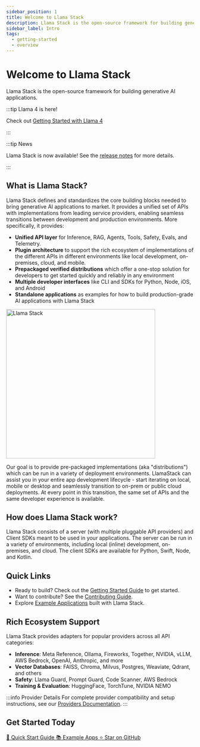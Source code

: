 ```yaml
---
sidebar_position: 1
title: Welcome to Llama Stack
description: Llama Stack is the open-source framework for building generative AI applications
sidebar_label: Intro
tags:
  - getting-started
  - overview
---
```


# Welcome to Llama Stack

Llama Stack is the open-source framework for building generative AI applications.

:::tip Llama 4 is here!

Check out [Getting Started with Llama 4](https://colab.research.google.com/github/meta-llama/llama-stack/blob/main/docs/getting_started_llama4.ipynb)

:::

:::tip News

Llama Stack is now available! See the [release notes](https://github.com/meta-llama/llama-stack/releases) for more details.

:::


## What is Llama Stack?

Llama Stack defines and standardizes the core building blocks needed to bring generative AI applications to market. It provides a unified set of APIs with implementations from leading service providers, enabling seamless transitions between development and production environments. More specifically, it provides:

- **Unified API layer** for Inference, RAG, Agents, Tools, Safety, Evals, and Telemetry.
- **Plugin architecture** to support the rich ecosystem of implementations of the different APIs in different environments like local development, on-premises, cloud, and mobile.
- **Prepackaged verified distributions** which offer a one-stop solution for developers to get started quickly and reliably in any environment
- **Multiple developer interfaces** like CLI and SDKs for Python, Node, iOS, and Android
- **Standalone applications** as examples for how to build production-grade AI applications with Llama Stack

<img src="/img/llama-stack.png" alt="Llama Stack" width="400px" />

Our goal is to provide pre-packaged implementations (aka "distributions") which can be run in a variety of deployment environments. LlamaStack can assist you in your entire app development lifecycle - start iterating on local, mobile or desktop and seamlessly transition to on-prem or public cloud deployments. At every point in this transition, the same set of APIs and the same developer experience is available.

## How does Llama Stack work?

Llama Stack consists of a server (with multiple pluggable API providers) and Client SDKs meant to be used in your applications. The server can be run in a variety of environments, including local (inline) development, on-premises, and cloud. The client SDKs are available for Python, Swift, Node, and Kotlin.

## Quick Links

- Ready to build? Check out the [Getting Started Guide](/docs/getting_started/quickstart) to get started.
- Want to contribute? See the [Contributing Guide](https://github.com/llamastack/llama-stack/blob/main/CONTRIBUTING.md).
- Explore [Example Applications](https://github.com/llamastack/llama-stack-apps) built with Llama Stack.

## Rich Ecosystem Support

Llama Stack provides adapters for popular providers across all API categories:

- **Inference**: Meta Reference, Ollama, Fireworks, Together, NVIDIA, vLLM, AWS Bedrock, OpenAI, Anthropic, and more
- **Vector Databases**: FAISS, Chroma, Milvus, Postgres, Weaviate, Qdrant, and others
- **Safety**: Llama Guard, Prompt Guard, Code Scanner, AWS Bedrock
- **Training & Evaluation**: HuggingFace, TorchTune, NVIDIA NEMO

:::info Provider Details
For complete provider compatibility and setup instructions, see our [Providers Documentation](https://llamastack.github.io/docs/providers/).
:::

## Get Started Today

<div style={{display: 'flex', gap: '1rem', flexWrap: 'wrap', margin: '2rem 0'}}>
  <a href="/docs/getting_started/quickstart"
     style={{
       background: 'var(--ifm-color-primary)',
       color: 'white',
       padding: '0.75rem 1.5rem',
       borderRadius: '0.5rem',
       textDecoration: 'none',
       fontWeight: 'bold'
     }}>
    🚀 Quick Start Guide
  </a>
  <a href="https://github.com/llamastack/llama-stack-apps"
     style={{
       border: '2px solid var(--ifm-color-primary)',
       color: 'var(--ifm-color-primary)',
       padding: '0.75rem 1.5rem',
       borderRadius: '0.5rem',
       textDecoration: 'none',
       fontWeight: 'bold'
     }}>
    📚 Example Apps
  </a>
  <a href="https://github.com/llamastack/llama-stack"
     style={{
       border: '2px solid #666',
       color: '#666',
       padding: '0.75rem 1.5rem',
       borderRadius: '0.5rem',
       textDecoration: 'none',
       fontWeight: 'bold'
     }}>
    ⭐ Star on GitHub
  </a>
</div>
